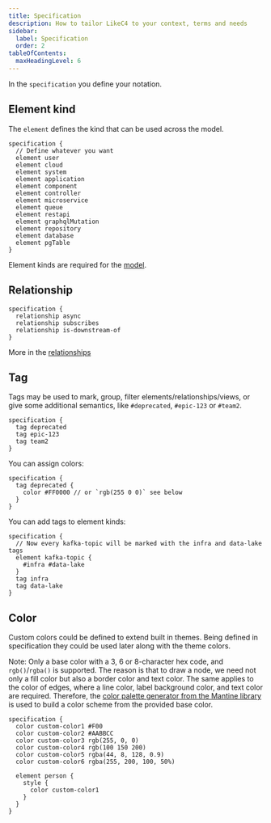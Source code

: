 ```yaml
---
title: Specification
description: How to tailor LikeC4 to your context, terms and needs
sidebar: 
  label: Specification
  order: 2
tableOfContents:
  maxHeadingLevel: 6  
---
```


In the `specification` you define your notation.

## Element kind

The `element` defines the kind that can be used across the model.

```likec4 copy
specification {
  // Define whatever you want
  element user
  element cloud
  element system
  element application
  element component
  element controller
  element microservice
  element queue
  element restapi
  element graphqlMutation
  element repository
  element database
  element pgTable
}
```

Element kinds are required for the [model](/dsl/model).

## Relationship

```likec4
specification {
  relationship async
  relationship subscribes
  relationship is-downstream-of
}
```

More in the [relationships](/dsl/relationships/#relationship-kinds)

## Tag

Tags may be used to mark, group, filter elements/relationships/views, or give some additional semantics, like `#deprecated`, `#epic-123` or `#team2`.

```likec4
specification {
  tag deprecated
  tag epic-123
  tag team2
}
```

You can assign colors:

```likec4
specification {
  tag deprecated {
    color #FF0000 // or `rgb(255 0 0)` see below
  }
}
```

You can add tags to element kinds:

```likec4
specification {
  // Now every kafka-topic will be marked with the infra and data-lake tags
  element kafka-topic {
    #infra #data-lake
  }
  tag infra
  tag data-lake
}
```

## Color

Custom colors could be defined to extend built in themes. Being defined in specification they could be used later along with the theme colors.

Note: Only a base color with a 3, 6 or 8-character hex code, and `rgb()`/`rgba()` is supported. The reason is that to draw a node, we need not only a fill color but also a border color and text color. The same applies to the color of edges, where a line color, label background color, and text color are required. Therefore, the [color palette generator from the Mantine library](https://mantine.dev/colors-generator/) is used to build a color scheme from the provided base color.

```likec4
specification {
  color custom-color1 #F00
  color custom-color2 #AABBCC
  color custom-color3 rgb(255, 0, 0)
  color custom-color4 rgb(100 150 200)
  color custom-color5 rgba(44, 8, 128, 0.9)
  color custom-color6 rgba(255, 200, 100, 50%) 

  element person {
    style {
      color custom-color1
    }
  }
}
``` 
